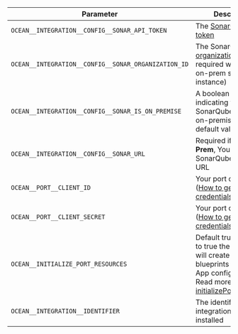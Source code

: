 | Parameter                                           | Description                                                                                                                                                                                                                                                                              | Required |
| --------------------------------------------------- | ---------------------------------------------------------------------------------------------------------------------------------------------------------------------------------------------------------------------------------------------------------------------------------------- | -------- |
| `OCEAN__INTEGRATION__CONFIG__SONAR_API_TOKEN`       | The [SonarQube API token](https://docs.sonarsource.com/sonarqube/9.8/user-guide/user-account/generating-and-using-tokens/#generating-a-token)                                                                                                                                            | ✅       |
| `OCEAN__INTEGRATION__CONFIG__SONAR_ORGANIZATION_ID` | The SonarQube [organization Key](https://docs.sonarsource.com/sonarcloud/appendices/project-information/#project-and-organization-keys) (Not required when using on-prem sonarqube instance)                                                                                             | ✅       |
| `OCEAN__INTEGRATION__CONFIG__SONAR_IS_ON_PREMISE`   | A boolean value indicating whether the SonarQube instance is on-premise. The default value is false                                                                                                                                                                                      | ✅       |
| `OCEAN__INTEGRATION__CONFIG__SONAR_URL`             | Required if using **On-Prem**, Your SonarQube instance URL                                                                                                                                                                                                                               | ❌       |
| `OCEAN__PORT__CLIENT_ID`                            | Your port client id ([How to get the credentials](https://docs.getport.io/build-your-software-catalog/custom-integration/api/#find-your-port-credentials))                                                                                                                             | ✅       |
| `OCEAN__PORT__CLIENT_SECRET`                        | Your port client secret ([How to get the credentials](https://docs.getport.io/build-your-software-catalog/custom-integration/api/#find-your-port-credentials))                                                                                                                         | ✅       |
| `OCEAN__INITIALIZE_PORT_RESOURCES`                  | Default true, When set to true the integration will create default blueprints and the port App config Mapping. Read more about [initializePortResources](https://ocean.getport.io/develop-an-integration/integration-configuration/#initializeportresources---initialize-port-resources) | ❌       |
| `OCEAN__INTEGRATION__IDENTIFIER`                    | The identifier of the integration that will be installed                                                                                                                                                                                                                                 | ✅       |
